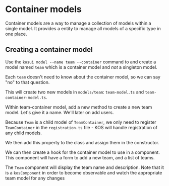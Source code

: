 
<Meta title="Foundations/4. Container Models" />

# Container models

Container models are a way to manage a collection of models within a single model. It provides a entity to manage all models of a specific type in one place.

## Creating a container model

Use the `kosui model --name team --container` command to and create a model named `team` which is a container model and _not_ a singleton model.

Each `team` doesn't need to know about the container model, so we can say "no" to that question.

This will create two new models in `models/team`: `team-model.ts` and `team-container-model.ts`.

Within team-container model, add a new method to create a new team model. Let's give it a name. We'll later on add users.

Because `Team` is a child model of `TeamContainer`, we only need to register `TeamContainer` in the `registration.ts` file - KOS will handle registration of any child models.

We then add this property to the class and assign them in the constructor.

<Snippet name="TeamModel@team-model.ts" />

We can then create a hook for the container model to use in a component. This component will have a form to add a new team, and a list of teams.

<Snippet name="TeamList@team-list.tsx" />

The `Team` component will display the team name and description. Note that it is a `kosComponent` in order to become observable and watch the appropriate team model for any changes

<Snippet name="TeamComponent@team.tsx" />

<Canvas of={TeamListStory} />

